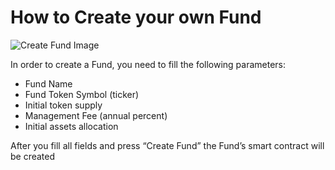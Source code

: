 # How to Create your own Fund

![Create Fund Image](https://doc.genesis.vision/create-fund.png)

In order to create a Fund, you need to fill the following parameters:
- Fund Name
- Fund Token Symbol (ticker)
- Initial token supply
- Management Fee (annual percent)
- Initial assets allocation

After you fill all fields and press “Create Fund” the Fund’s smart contract will be created
